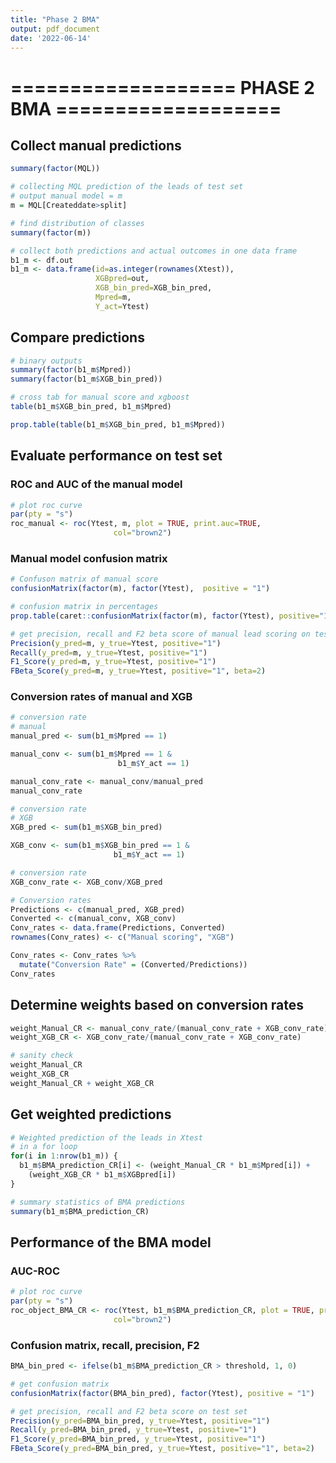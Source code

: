 ---
title: "Phase 2 BMA"
output: pdf_document
date: '2022-06-14'
---

# =================== PHASE 2 BMA ===================

## Collect manual predictions 

```{r}
summary(factor(MQL))
```

```{r}
# collecting MQL prediction of the leads of test set  
# output manual model = m
m = MQL[Createddate>split]

# find distribution of classes
summary(factor(m))
```

```{r}
# collect both predictions and actual outcomes in one data frame
b1_m <- df.out
b1_m <- data.frame(id=as.integer(rownames(Xtest)),
                   XGBpred=out,
                   XGB_bin_pred=XGB_bin_pred,
                   Mpred=m,
                   Y_act=Ytest)
```

## Compare predictions

```{r}
# binary outputs 
summary(factor(b1_m$Mpred))
summary(factor(b1_m$XGB_bin_pred))
```

```{r}
# cross tab for manual score and xgboost
table(b1_m$XGB_bin_pred, b1_m$Mpred)

prop.table(table(b1_m$XGB_bin_pred, b1_m$Mpred))
```

## Evaluate performance on test set 

### ROC and AUC of the manual model 

```{r}
# plot roc curve 
par(pty = "s")
roc_manual <- roc(Ytest, m, plot = TRUE, print.auc=TRUE,
                       col="brown2")
```

### Manual model confusion matrix 

```{r}
# Confuson matrix of manual score 
confusionMatrix(factor(m), factor(Ytest),  positive = "1")

# confusion matrix in percentages
prop.table(caret::confusionMatrix(factor(m), factor(Ytest), positive="1")$table)
```

```{r}
# get precision, recall and F2 beta score of manual lead scoring on test set
Precision(y_pred=m, y_true=Ytest, positive="1")
Recall(y_pred=m, y_true=Ytest, positive="1")
F1_Score(y_pred=m, y_true=Ytest, positive="1")
FBeta_Score(y_pred=m, y_true=Ytest, positive="1", beta=2)
```

### Conversion rates of manual and XGB

```{r}
# conversion rate
# manual 
manual_pred <- sum(b1_m$Mpred == 1)

manual_conv <- sum(b1_m$Mpred == 1 & 
                        b1_m$Y_act == 1)

manual_conv_rate <- manual_conv/manual_pred
manual_conv_rate
```

```{r}
# conversion rate 
# XGB
XGB_pred <- sum(b1_m$XGB_bin_pred) 

XGB_conv <- sum(b1_m$XGB_bin_pred == 1 & 
                       b1_m$Y_act == 1)

# conversion rate
XGB_conv_rate <- XGB_conv/XGB_pred
```

```{r}
# Conversion rates 
Predictions <- c(manual_pred, XGB_pred)
Converted <- c(manual_conv, XGB_conv)
Conv_rates <- data.frame(Predictions, Converted)
rownames(Conv_rates) <- c("Manual scoring", "XGB")

Conv_rates <- Conv_rates %>%
  mutate("Conversion Rate" = (Converted/Predictions))
Conv_rates
```

## Determine weights based on conversion rates

```{r}
weight_Manual_CR <- manual_conv_rate/(manual_conv_rate + XGB_conv_rate)
weight_XGB_CR <- XGB_conv_rate/(manual_conv_rate + XGB_conv_rate)

# sanity check
weight_Manual_CR 
weight_XGB_CR
weight_Manual_CR + weight_XGB_CR
```

## Get weighted predictions

```{r}
# Weighted prediction of the leads in Xtest
# in a for loop
for(i in 1:nrow(b1_m)) {
  b1_m$BMA_prediction_CR[i] <- (weight_Manual_CR * b1_m$Mpred[i]) + 
    (weight_XGB_CR * b1_m$XGBpred[i])
}
```

```{r}
# summary statistics of BMA predictions
summary(b1_m$BMA_prediction_CR)
```

## Performance of the BMA model 

### AUC-ROC

```{r}
# plot roc curve 
par(pty = "s")
roc_object_BMA_CR <- roc(Ytest, b1_m$BMA_prediction_CR, plot = TRUE, print.auc=TRUE,
                       col="brown2")
```

### Confusion matrix, recall, precision, F2

```{r}
BMA_bin_pred <- ifelse(b1_m$BMA_prediction_CR > threshold, 1, 0)
```

```{r}
# get confusion matrix 
confusionMatrix(factor(BMA_bin_pred), factor(Ytest), positive = "1")
```

```{r}
# get precision, recall and F2 beta score on test set
Precision(y_pred=BMA_bin_pred, y_true=Ytest, positive="1")
Recall(y_pred=BMA_bin_pred, y_true=Ytest, positive="1")
F1_Score(y_pred=BMA_bin_pred, y_true=Ytest, positive="1")
FBeta_Score(y_pred=BMA_bin_pred, y_true=Ytest, positive="1", beta=2)
```

